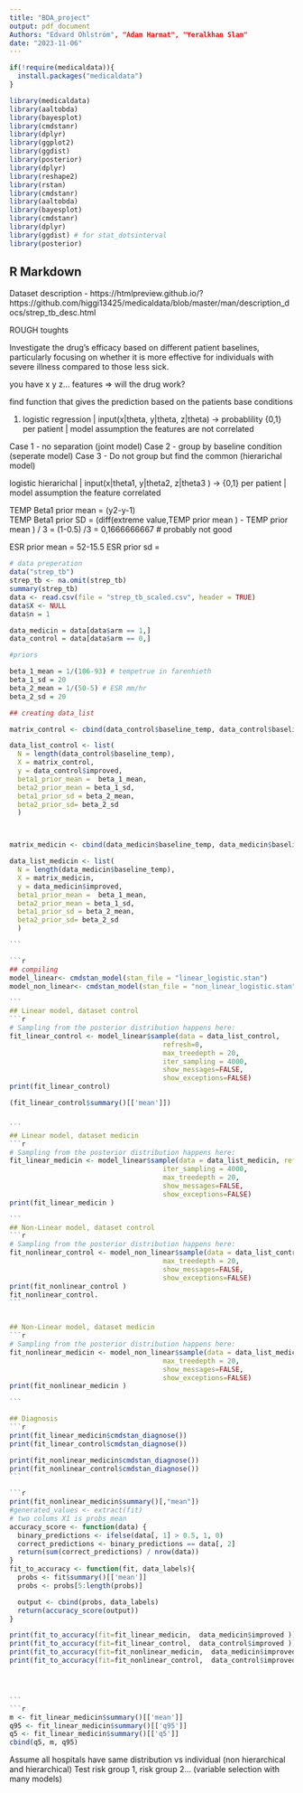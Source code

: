 ```yaml
---
title: "BDA_project"
output: pdf_document
Authors: "Edvard Ohlström", "Adam Harmat", "Yeralkhan Slam"
date: "2023-11-06"
---
```


```r
if(!require(medicaldata)){
  install.packages("medicaldata")
}

library(medicaldata)
library(aaltobda)
library(bayesplot)
library(cmdstanr)
library(dplyr)
library(ggplot2)
library(ggdist)
library(posterior)
library(dplyr)
library(reshape2)
library(rstan)
library(cmdstanr)
library(aaltobda)
library(bayesplot)
library(cmdstanr)
library(dplyr)
library(ggdist) # for stat_dotsinterval
library(posterior)
```

## R Markdown

Dataset description -  https://htmlpreview.github.io/?https://github.com/higgi13425/medicaldata/blob/master/man/description_docs/strep_tb_desc.html 




ROUGH toughts

Investigate the drug's efficacy based on different patient baselines, particularly focusing on whether it is more effective for individuals with severe illness compared to those less sick.

you have x y z... features => will the drug work?

find function that gives the prediction based on the patients base conditions

1. logistic regression | input(x|theta, y|theta, z|theta) ->  probablility  {0,1} per patient | model assumption the features are not correlated

  Case 1 - no separation (joint model)
  Case 2 - group by baseline condition (seperate model)
  Case 3 - Do not group but find the common (hierarichal model)

logistic hierarichal | input(x|theta1, y|theta2, z|theta3 ) -> {0,1} per patient | model assumption the feature correlated



TEMP Beta1 prior mean = (y2-y-1)  
TEMP Beta1 prior SD = (diff(extreme value,TEMP prior mean )  - TEMP prior mean ) / 3 = (1-0.5) /3 = 0,1666666667 # probably not good

ESR prior mean = 52-15.5
ESR prior sd = 

```r
# data preperation
data("strep_tb")
strep_tb <- na.omit(strep_tb)
summary(strep_tb)
data <- read.csv(file = "strep_tb_scaled.csv", header = TRUE)
data$X <- NULL
data$n = 1

data_medicin = data[data$arm == 1,]
data_control = data[data$arm == 0,]

```

````r
#priors

beta_1_mean = 1/(106-93) # tempetrue in farenhieth
beta_1_sd = 20
beta_2_mean = 1/(50-5) # ESR mm/hr
beta_2_sd = 20 
````


````r
## creating data_list

matrix_control <- cbind(data_control$baseline_temp, data_control$baseline_esr)

data_list_control <- list(
  N = length(data_control$baseline_temp),
  X = matrix_control,
  y = data_control$improved,
  beta1_prior_mean =  beta_1_mean,
  beta2_prior_mean = beta_1_sd,
  beta1_prior_sd = beta_2_mean,
  beta2_prior_sd= beta_2_sd
  )



matrix_medicin <- cbind(data_medicin$baseline_temp, data_medicin$baseline_esr)

data_list_medicin <- list(
  N = length(data_medicin$baseline_temp),
  X = matrix_medicin,
  y = data_medicin$improved,
  beta1_prior_mean =  beta_1_mean,
  beta2_prior_mean = beta_1_sd,
  beta1_prior_sd = beta_2_mean,
  beta2_prior_sd= beta_2_sd
  )

```

```r
## compiling
model_linear<- cmdstan_model(stan_file = "linear_logistic.stan")
model_non_linear<- cmdstan_model(stan_file = "non_linear_logistic.stan")

```
## Linear model, dataset control
```r

# Sampling from the posterior distribution happens here:
fit_linear_control <- model_linear$sample(data = data_list_control,
                                      refresh=0,
                                      max_treedepth = 20,
                                      iter_sampling = 4000,
                                      show_messages=FALSE,
                                      show_exceptions=FALSE)
print(fit_linear_control)

(fit_linear_control$summary()[['mean']])


```
## Linear model, dataset medicin
```r

# Sampling from the posterior distribution happens here:
fit_linear_medicin <- model_linear$sample(data = data_list_medicin, refresh=0,
                                      iter_sampling = 4000,
                                      max_treedepth = 20,
                                      show_messages=FALSE,
                                      show_exceptions=FALSE)
print(fit_linear_medicin )

```
## Non-Linear model, dataset control
```r

# Sampling from the posterior distribution happens here:
fit_nonlinear_control <- model_non_linear$sample(data = data_list_control, refresh=0,
                                      max_treedepth = 20,
                                      show_messages=FALSE,
                                      show_exceptions=FALSE)
print(fit_nonlinear_control )
fit_nonlinear_control.
```


## Non-Linear model, dataset medicin
```r

# Sampling from the posterior distribution happens here:
fit_nonlinear_medicin <- model_non_linear$sample(data = data_list_medicin, refresh=0,
                                      max_treedepth = 20,
                                      show_messages=FALSE,
                                      show_exceptions=FALSE)
print(fit_nonlinear_medicin )

```

## Diagnosis
```r
print(fit_linear_medicin$cmdstan_diagnose())
print(fit_linear_control$cmdstan_diagnose())

print(fit_nonlinear_medicin$cmdstan_diagnose())
print(fit_nonlinear_control$cmdstan_diagnose())
```

```r



print(fit_nonlinear_medicin$summary()[,"mean"])
#generated_values <- extract(fit)
# two colums X1 is probs_mean
accuracy_score <- function(data) {
  binary_predictions <- ifelse(data[, 1] > 0.5, 1, 0)
  correct_predictions <- binary_predictions == data[, 2]
  return(sum(correct_predictions) / nrow(data))
}
fit_to_accuracy <- function(fit, data_labels){
  probs <- fit$summary()[['mean']]
  probs <- probs[5:length(probs)]

  output <- cbind(probs, data_labels)
  return(accuracy_score(output))
}

print(fit_to_accuracy(fit=fit_linear_medicin,  data_medicin$improved ))
print(fit_to_accuracy(fit=fit_linear_control,  data_control$improved ))
print(fit_to_accuracy(fit=fit_nonlinear_medicin,  data_medicin$improved ))
print(fit_to_accuracy(fit=fit_nonlinear_control,  data_control$improved ))




```
```r

m <- fit_linear_medicin$summary()[['mean']]
q95 <- fit_linear_medicin$summary()[['q95']]
q5 <- fit_linear_medicin$summary()[['q5']]
cbind(q5, m, q95)

````

Assume all hospitals have same distribution vs individual (non hierarchical and hierarchical)
Test risk group 1, risk group 2...  (variable selection with many models)

